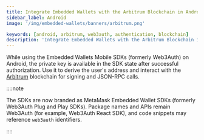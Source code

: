 ```yaml
---
title: Integrate Embedded Wallets with the Arbitrum Blockchain in Android
sidebar_label: Android
image: '/img/embedded-wallets/banners/arbitrum.png'

keywords: [android, arbitrum, web3auth, authentication, blockchain]
description: 'Integrate Embedded Wallets with the Arbitrum Blockchain in Android | Embedded Wallets'
---
```



<SEO
  title="Integrate Embedded Wallets with the Arbitrum Blockchain in Android"
  description="Integrate Embedded Wallets with the Arbitrum Blockchain in Android | Embedded Wallets"
  image="https://docs.metamask.io/img/embedded-wallets/banners/arbitrum.png"
  slug="/embedded-wallets/connect-blockchain/evm/arbitrum/android"
/>

While using the Embedded Wallets Mobile SDKs (formerly Web3Auth) on Android, the private key is available in the SDK state after successful authorization. Use it to derive the user's address and interact with the [Arbitrum](https://arbitrum.io/) blockchain for signing and JSON-RPC calls.

::::note

The SDKs are now branded as MetaMask Embedded Wallet SDKs (formerly Web3Auth Plug and Play SDKs). Package names and APIs remain Web3Auth (for example, Web3Auth React SDK), and code snippets may reference `web3auth` identifiers.

::::

<EVMInteraction />

